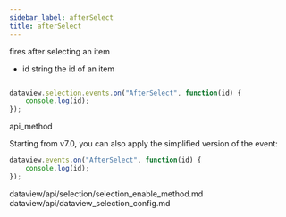 ```yaml
---
sidebar_label: afterSelect
title: afterSelect
---
```



          


<Short>
 fires after selecting an item



</Short>



- id    string  the id of an item




~~~js

dataview.selection.events.on("AfterSelect", function(id) {
    console.log(id);
});

~~~
 api_method

<Descr>

Starting from v7.0, you can also apply the simplified version of the event:

~~~js
dataview.events.on("AfterSelect", function(id) {
    console.log(id);
});
~~~


</Descr>


 
dataview/api/selection/selection_enable_method.md
dataview/api/dataview_selection_config.md 






